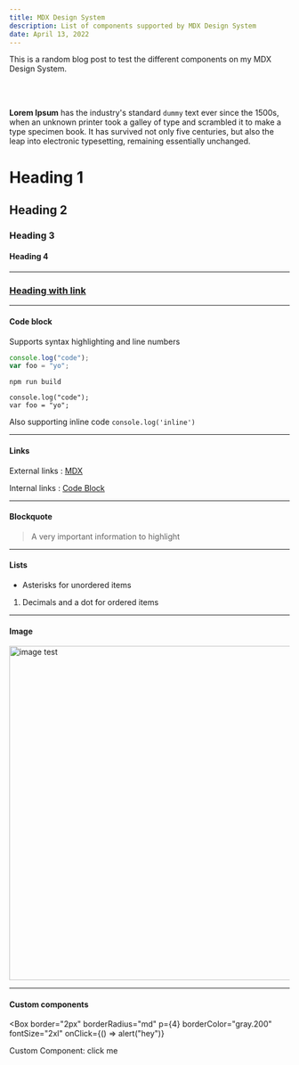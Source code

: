 ```yaml
---
title: MDX Design System
description: List of components supported by MDX Design System
date: April 13, 2022
---
```


This is a random blog post to test the different components on my MDX Design System.

<br />
<br />

**Lorem Ipsum** has the industry's standard `dummy` text ever since the 1500s, when an unknown printer took a galley of type and scrambled it to make a type specimen book. It has survived not only five centuries, but also the leap into electronic typesetting, remaining essentially unchanged.

# Heading 1

## Heading 2

### Heading 3

#### Heading 4

---

### [Heading with link](#heading-with-link)

---

#### Code block

Supports syntax highlighting and line numbers

```javascript
console.log("code");
var foo = "yo";
```

```shell
npm run build
```

```text
console.log("code");
var foo = "yo";
```

Also supporting inline code `console.log('inline')`

---

#### Links

External links : [MDX](https://mdxjs.com "title")

Internal links : [Code Block](#code-block)

---

#### Blockquote

> A very important information to highlight

---

#### Lists

- Asterisks for unordered items

1. Decimals and a dot for ordered items

---

#### Image

<Image
  width="1000px"
  height="600px"
  src="/img/test.avif"
  alt="image test"
  borderRadius="md"
  objectFit="cover"
/>

---

#### Custom components

<Box
  border="2px"
  borderRadius="md"
  p={4}
  borderColor="gray.200"
  fontSize="2xl"
  onClick={() => alert("hey")}
>
  Custom Component: click me
</Box>
